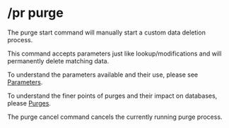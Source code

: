 
# /pr purge

<Command command="purge start (parameters)" />

The purge start command will manually start a custom data deletion process.

This command accepts parameters just like lookup/modifications and will permanently delete matching data.

To understand the parameters available and their use, please see [Parameters](/parameters).

To understand the finer points of purges and their impact on databases, please [Purges](/concepts/purges).

<Command command="purge cancel" />

The purge cancel command cancels the currently running purge process.
